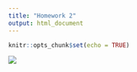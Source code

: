 ```yaml
---
title: "Homework 2"
output: html_document
---
```


```r
knitr::opts_chunk$set(echo = TRUE)
```
![](asignment 2 flow diagram.png)
